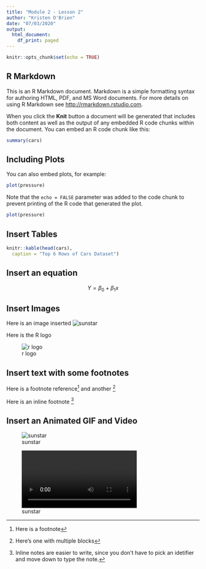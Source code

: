 ```yaml
---
title: "Module 2 - Lesson 2"
author: "Kristen O'Brien"
date: "07/03/2020"
output:
  html_document:
    df_print: paged
---
```


```r
knitr::opts_chunk$set(echo = TRUE)
```

## R Markdown

This is an R Markdown document. Markdown is a simple formatting syntax for authoring HTML, PDF, and MS Word documents. For more details on using R Markdown see <http://rmarkdown.rstudio.com>.

When you click the **Knit** button a document will be generated that includes both content as well as the output of any embedded R code chunks within the document. You can embed an R code chunk like this:

```r
summary(cars)
```

## Including Plots

You can also embed plots, for example:

```r
plot(pressure)
```

Note that the `echo = FALSE` parameter was added to the code chunk to prevent printing of the R code that generated the plot.



```r
plot(pressure)
```


## Insert Tables
```r
knitr::kable(head(cars),
  caption = "Top 6 Rows of Cars Dataset")
```


## Insert an equation

$$ Y = \beta_0 + \beta_1x $$


## Insert Images

Here is an image inserted
![sunstar](sunstar.png)


Here is the R logo

![r logo](https://www.r-project.org/logo/Rlogo.svg)

## Insert text with some footnotes

Here is a footnote reference[^1] and another [^longnote]

Here is an inline footnote ^[Inline notes are easier to write, since you don't have to pick an idetifier and move down to type the note.]

[^1]: Here is a footnote
[^longnote]: Here's one with multiple blocks


## Insert an Animated GIF and Video

![sunstar](sunstar.gif)

![sunstar](sunstar.mp4)
